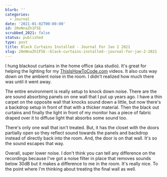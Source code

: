 ```yaml
---
blurb: ''
categories:
  - Journal
date: '2021-01-02T00:00:00'
id: 20eNnaZh1F5E
scrubbed_2021: false
status: published
type: post
title: Black Curtains Installed - Journal For Jan 2 2021
slug: 20eNnaZh1F5E--black-curtains-installed--journal-for-jan-2-2021
---
```


I hung blackout curtains in the home office (aka studio). It's great for helping the lighting for my [ThisIsHowToCode.com](https://www.thisishowtocode.com) videos. It also cuts way down on the ambient noise in the room. I didn't realized how much there was until it went away. 

The entire environment is really setup to knock down noise. There are the are sound absorbing panels on one wall that I put up years ago. I have a thin carpet on the opposite wall that knocks sound down a little, but now there's a backdrop setup in front of that with a thicker material. Then the black out curtains and finally the light in front of my monitor has a piece of fabric draped over it to diffuse light that absorbs some sound too. 

There's only one wall that isn't treated. But, it has the closet with the doors partially open so they reflect sound towards the panels and backdrop instead of directly back into the room. And, the door is on that wall. It's  so the sound escapes that way. 

Overall, super lower noise. I don't think you can tell any difference on the recordings because I've got a noise filter in place that removes sounds below 30dB but it makes a difference to me in the room. It's really nice. To the point where I'm thinking about treating the final wall as well.
